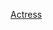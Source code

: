 {{Navbox
| name       = 國家評論協會獎最佳女主角
| title      = [[國家評論協會獎]]最佳女主角
| state = {{{state|autocollapse}}}
| listclass  = hlist
| nowrapitems = yes
| list1       =
* [[瓊·克勞馥]] (1945)
* [[安娜·马尼亚尼]] (1946)
* [[西莉亚·约翰逊]] (1947)
* [[奥丽维亚·德哈维兰]] (1948)
* [[格洛麗亞·斯旺森]] (1950)
* [[简·斯特林]] (1951)
* [[雪莉·布思]] (1952)
* [[珍·西蒙絲]] (1953)
* [[格蕾丝·凯利]] (1954)
* [[安娜·马尼亚尼]] (1955)
* [[多萝西·麦圭尔]] (1956)
* [[瓊安·伍華德]] (1957)
* [[英格丽·褒曼]] (1958)
* [[茜蒙·仙諾]] (1959)
* [[葛麗·嘉遜]] (1960)
* [[傑拉丁·佩之]] (1961)
* [[安妮·班克罗夫特]] (1962)
* [[帕翠夏·尼爾]] (1963)
* [[金·斯坦利]] (1964)
* [[茱莉·姬絲蒂]] (1965)
* [[伊丽莎白·泰勒]] (1966)
* [[伊蒂絲·埃文斯]] (1967)
* [[麗芙·烏曼]] (1968)
* [[傑拉丁·佩之]] (1969)
* [[格蘭達·傑克遜]] (1970)
* [[艾琳·帕帕斯]] (1971)
* [[西西莉·泰森]] (1972)
* [[麗芙·烏曼]] (1973)
* [[吉娜·羅蘭茲]] (1974)
* [[伊莎贝尔·阿佳妮]] (1975)
* [[麗芙·烏曼]] (1976)
* [[安妮·班克罗夫特]] (1977)
* [[英格丽·褒曼]] (1978)
* [[莎莉·菲爾德]] (1979)
* [[西席·斯貝西克]] (1980)
* [[格蘭達·傑克遜]] (1981)
* [[梅麗·史翠普]] (1982)
* [[莎莉·麥克琳]] (1983)
* [[佩吉·阿什克羅福特]] (1984)
* [[琥碧·戈柏]] (1985)
* [[凯瑟琳·特纳]] (1986)
* [[莉蓮·吉許]] / [[荷莉·亨特]] (1987)
* [[茱迪·科士打]] (1988)
* [[蜜雪兒·菲佛]] (1989)
* [[米娅·法罗]] (1990)
* [[吉娜·戴维斯]] / [[蘇珊·莎蘭登]] (1991)
* [[艾瑪·湯普遜]] (1992)
* [[荷莉·亨特]] (1993)
* [[米兰达·理查森]] (1994)
* [[艾瑪·湯普遜]] (1995)
* [[法蘭絲·麥杜雯]] (1996)
* [[海伦娜·博纳姆·卡特]] (1997)
* [[費爾蘭德·蒙特納哥]] (1998)
* [[珍妮特·麦克蒂尔]] (1999)
* [[茱莉娅·罗伯茨]] (2000)
* [[荷莉·貝瑞]] (2001)
* [[茱莉安·摩爾]] (2002)
* [[黛安·基顿]] (2003)
* [[安妮特·班寧]] (2004)
* [[费利西蒂·赫夫曼]] (2005)
* [[海倫·美蘭]] (2006)
* [[茱莉·姬絲蒂]] (2007)
* [[安妮·海瑟薇]] (2008)
* [[嘉莉·慕萊根]] (2009)
* [[莱斯莉·曼维尔]] (2010)
* [[蒂達·史雲頓]] (2011)
* [[杰西卡·查斯坦]] (2012)
* [[艾瑪·湯普遜]] (2013)
* [[茱莉安·摩爾]] (2014)
* [[布丽·拉尔森]] (2015)
* [[艾美·亞當斯]] (2016)
* [[梅麗·史翠普]] (2017)
* [[Lady Gaga]] (2018)
* [[蕾妮·齐薇格]] (2019)
* [[嘉莉·慕萊根]] (2020)
* [[瑞秋·曾格勒]] (2021)
}}<noinclude>
{{collapsible option}}
[[Category:国家评论协会奖模板|Actress]]
</noinclude>